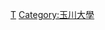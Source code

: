 {{Catnav|頁面分類|人物|校友|大學校友|日本的大學校友}}
{{Catmore|玉川大學}}
[[Category:日本的大學校友|T]]
[[Category:玉川大學|Category:玉川大學]]
